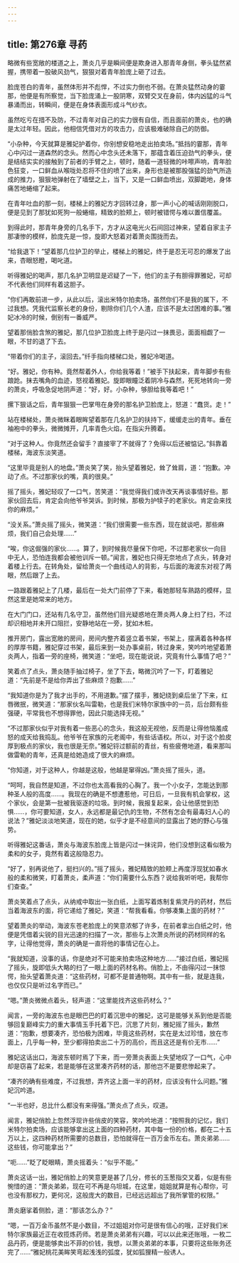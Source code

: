 ```yaml
---
---
---
```

title: 第276章 寻药
---



略微有些宽敞的楼道之上，萧炎几乎是瞬间便是欺身进入那青年身侧，拳头猛然紧握，携带着一股破风劲气，狠狠对着青年脸庞上砸了过去。

脸庞苍白的青年，虽然体形并不彪悍，不过实力倒也不弱。在萧炎猛然动身的霎那，他便是有所察觉，当下脸庞涌上一股阴寒，双臂交叉在身前，体内凶猛的斗气暴涌而出，转瞬间，便是在身体表面形成斗气纱衣。

虽然吃亏在措不及防，不过青年对自己的实力很有自信，而且面前的萧炎，也的确是太过年轻。因此，他相信凭借对方的攻击力，应该极难破除自己的防御。

“小杂种，今天就算是雅妃护着你，你别想安稳地走出拍卖场。”抵挡的霎那，青年心中闪过一道森然的念头。然而心中念头还未落下，那蕴含着压迫劲气的拳头，便是结结实实的接触到了前者的手臂之上，顿时，随着一道轻微的咔嚓声响，青年脸色狂变，一口鲜血从喉咙处忍将不住的喷了出来，身形也是被那股强猛的劲气所造成的推力，狠狠地弹射在了墙壁之上，当下，又是一口鲜血喷出，双脚跪地，身体痛苦地蜷缩了起来。

在青年吐血的那一刻，楼梯上的雅妃方才回转过身，那一声小心的喊话刚刚脱口，便是见到了那犹如死狗一般蜷缩，精致的脸颊上，顿时被错愕与难以置信覆盖。

到得此时，那青年身旁的几名手下，方才从这电光火石间回过神来，望着自家主子那凄惨的模样，脸庞先是一惊，旋即大怒着对着萧炎围拢而去。

“给我退下！”望着那几位护卫的举止，楼梯上的雅妃，终于是忍无可忍的爆发了出来，杏眼怒瞪，喝叱道。

听得雅妃的喝声，那几名护卫明显是迟疑了一下，他们的主子有胆得罪雅妃，可却不代表他们同样有着这胆子。

“你们再敢前进一步，从此以后，滚出米特尔拍卖场，虽然你们不是我的属下，不过我想。凭我代监察长老的身份，剔除你们几个人渣，应该不是太过困难的事。”雅妃冰冷的时候，倒别有一番威严。

望着那俏脸含煞的雅妃，那几位护卫脸庞上终于是闪过一抹畏忌，面面相觑了一眼，不甘的退了下去。

“带着你们的主子，滚回去。”纤手指向楼梯口处，雅妃冷喝道。

“好。雅妃，你有种。竟然帮着外人，你给我等着！”被手下扶起来，青年脚步有些踉跄。抹去嘴角的血迹，怒视着雅妃。旋即眼瞳泛着阴冷与森然，死死地转向一旁的萧炎，呼吸急促地阴声道：“好，好。小杂种，够胆给我等着吧！”

摞下狠话之后，青年狠狠一巴掌甩在身旁的那名护卫脸庞上，怒道：“蠢货。走！”

站在楼梯处，萧炎微眯着眼眸望着那在几名护卫的扶持下，缓缓走出的青年。垂在袖袍中的拳头，微微摊开，几率青色火焰，在指尖升腾着。

“对于这种人。你竟然还会留手？直接宰了不就得了？免得以后还被惦记。”斜靠着楼梯，海波东淡笑道。

“这里毕竟是别人的地盘。”萧炎笑了笑，抬头望着雅妃，耸了耸肩，道：“抱歉。冲动了点。不过那家伙的嘴，真的很臭。”

摇了摇头，雅妃轻叹了一口气，苦笑道：“我觉得我们或许改天再谈事情好些。那家伙回去后，肯定会向他爷爷哭诉。到时候，那极为护犊子的老家伙。肯定会来找你的麻烦。”

“没关系。”萧炎摇了摇头，微笑道：“我们很需要一些东西，现在就谈吧，那些麻烦，我们自己会处理……”

“唉，你这倔强的家伙……。算了，到时候我尽量保下你吧，不过那老家伙一向目中无人，恐怕连我都会被他训斥一顿。”闻言，雅妃也只得无奈地点了点头，转身对着楼上行去。在转角处，留给萧炎一个曲线动人的背影，与后面的海波东对视了两眼，然后跟了上去。

一路跟着雅妃上了几楼，最后在一处大门前停了下来，看她那轻车熟路的模样，显然这里是她常来的地方。

在大门门口，还站有几名守卫，虽然他们目光疑惑地在萧炎两人身上扫了扫，不过却识相地并未开口阻拦，安静地站在一旁，犹如木桩。

推开房门，露出宽敞的房间，房间内整齐着竖立着书架，书架上，摆满着各种各样的厚厚书籍，雅妃穿过书架，最后来到一处办事桌前，转过身来，笑吟吟地望着萧炎两人，指着一旁的座椅，微笑道：“坐吧，现在能说说，究竟有什么事情了吧？”

笑着点了点头，萧炎随手抽过椅子，坐了下去，略微沉吟了一下，盯着雅妃道：“先前是不是给你弄出了些麻烦？抱歉……”

“我知道你是为了我才出手的，不用道歉。”摆了摆手，雅妃绕到桌后坐了下来，红唇微抿，微笑道：“那家伙名叫雷勒，也是我们米特尔家族中的一员，后台颇有些强硬，平常我也不想得罪他，因此只能选择无视。”

“不过那家伙似乎对我有着一些恶心的念头，我这般无视他，反而是让得他恼羞成怒的成天给我捣乱。他爷爷在家族的元老阁中，有些话语权。所以，对于这个脸皮厚到极点的家伙，我也很是无奈。”雅妃锊过额前的青丝，有些疲倦地道，看来那叫做雷勒的青年，还真是给她造成了很大的麻烦。

“你知道，对于这种人，你越是这般，他越是窜得凶。”萧炎摇了摇头，道。

“呵呵，我自然是知道，不过你也太高看我的心胸了。我一个小女子，怎能达到那种圣人般的高度……。我现在的确是不想遭惹他，可日后，一旦我有机会掌权，这个家伙，会是第一批被我驱逐的垃圾。到时候，我报复起来，会让他感觉到恐惧……，你可要知道，女人，永远都是最记仇的生物，不然有怎会有最毒妇人心的说法？”雅妃淡淡地笑道，现在的她，似乎才是不经意间的显露出了她的野心与强势。

听得雅妃这番话，萧炎与海波东脸庞上皆是闪过一抹诧异，他们没想到这看似极为柔和的女子，竟然有着这般隐忍力。

“好了，别再说他了，挺扫兴的。”摇了摇头，雅妃精致的脸颊上再度浮现犹如春水般的柔和微笑，盯着萧炎，柔声道：“你们需要什么东西？说给我听听吧，我帮你们查查。”

萧炎笑着点了点头，从纳戒中取出一张白纸，上面写着炼制复紫灵丹的药材，然后当着海波东的面，将它递给了雅妃，笑道：“帮我看看。你够凑集上面的药材？”

望着萧炎的举动，海波东苍老脸庞上的笑意浓郁了许多，在前者拿出白纸之时，他便是凭借着尖锐的目光迅速的扫描了一次，那些与上次萧炎所说的药材同样的名字，让得他觉得，萧炎的确是一直将他的事情记在心上。

“我就知道，没事的话，你是绝对不可能来拍卖场这种地方……”接过白纸，雅妃摇了摇头，旋即低头大略的扫了一眼上面的药材名称。俏脸上，不由得闪过一抹惊愕，抬头望着萧炎道：“这些药材，可都不是普通物啊。其中有一些，就是连我，也仅仅只是听过名字而已。”

“嗯。”萧炎微微点着头，轻声道：“这里能找齐这些药材么？”

闻言，一旁的海波东也是眼巴巴的盯着沉思中的雅妃，这可是能够关系到他是否能够回复巅峰实力的重大事情玉手托着下巴，沉思了片刻，雅妃摇了摇头，歉然道：“抱歉，想要凑齐，恐怕极为困难，毕竟这些药材，实在是太过珍惜，放在市面上，几乎每一种，至少都得拍卖出二十万的高价，而且这还是有价无市……”

雅妃这话出口，海波东顿时焉了下来，而一旁萧炎表面上失望地叹了一口气，心中却是窃喜了起来，若是能够在这里凑齐药材的话，那他岂不是要悲惨起来了。

“凑齐的确有些难度，不过我想，弄齐这上面一半的药材，应该没有什么问题。”雅妃沉吟道。

“一半也好，总比什么都没有来得强。”萧炎点了点头，叹道。

闻言，雅妃俏脸上忽然浮现许些俏皮的笑容，笑吟吟地道：“按照我的记忆，我们米特尔拍卖场，应该能够拿出这上面的四种药材，其中每一份的价格，都在二十五万以上，这四种药材所需要的总数目，恐怕就得在一百万金币左右。萧炎弟弟……这些钱，你可能拿出？”

“呃……”眨了眨眼睛，萧炎摇着头：“似乎不能。”

萧炎这话一出，雅妃俏脸上的笑意更是甚了几分，修长的玉葱指交叉着，似是有些惋惜的道：“萧炎弟弟，现在可不再是乌坦城，在这里，姐姐就算是有心帮你，可也没有那权力，更何况，这般庞大的数目，已经远远超出了我所掌管的权限。”

萧炎磨挲着侧脸，道：“那该怎么办？”

“嗯，一百万金币虽然不是小数目，不过姐姐对你可是很有信心的哦，正好我们米特尔家族最近正在收揽炼药师。若是萧炎弟弟有兴趣，可以以此来还账哦，一枚二品丹药，便是能够卖出不菲的价钱，我想，以萧炎弟弟的本事，只要将这些账务还完了……”雅妃桃花美眸笑弯起浅浅的弧度，犹如狐狸精一般诱人。